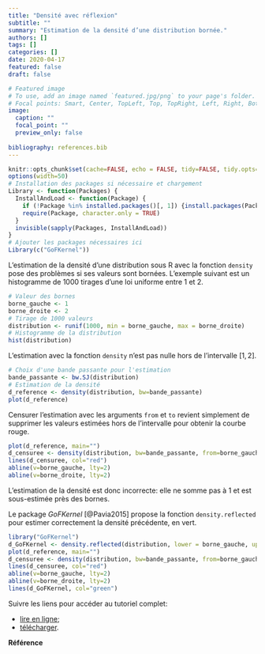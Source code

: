 ```yaml
---
title: "Densité avec réflexion"
subtitle: ""
summary: "Estimation de la densité d’une distribution bornée."
authors: []
tags: []
categories: []
date: 2020-04-17
featured: false
draft: false

# Featured image
# To use, add an image named `featured.jpg/png` to your page's folder.
# Focal points: Smart, Center, TopLeft, Top, TopRight, Left, Right, BottomLeft, Bottom, BottomRight.
image:
  caption: ""
  focal_point: ""
  preview_only: false
  
bibliography: references.bib
---
```


```r
knitr::opts_chunk$set(cache=FALSE, echo = FALSE, tidy=FALSE, tidy.opts=list(blank=FALSE, width.cutoff=50), out.width='\\maxwidth')
options(width=50)
# Installation des packages si nécessaire et chargement
Library <- function(Packages) {
  InstallAndLoad <- function(Package) {
    if (!Package %in% installed.packages()[, 1]) {install.packages(Package, repos="https://cran.rstudio.com/")}
    require(Package, character.only = TRUE)
  }
  invisible(sapply(Packages, InstallAndLoad))
}
# Ajouter les packages nécessaires ici
Library(c("GoFKernel"))
```

L'estimation de la densité d'une distribution sous R avec la fonction `density` pose des problèmes si ses valeurs sont bornées.
L’exemple suivant est un histogramme de 1000 tirages d’une loi uniforme entre 1 et 2.

```r
# Valeur des bornes
borne_gauche <- 1
borne_droite <- 2
# Tirage de 1000 valeurs
distribution <- runif(1000, min = borne_gauche, max = borne_droite)
# Histogramme de la distribution
hist(distribution)
```

L'estimation avec la fonction `density` n'est pas nulle hors de l'intervalle $[1, 2]$.

```r
# Choix d'une bande passante pour l'estimation
bande_passante <- bw.SJ(distribution)
# Estimation de la densité
d_reference <- density(distribution, bw=bande_passante)
plot(d_reference)
```


Censurer l'estimation avec les arguments `from` et `to` revient simplement de supprimer les valeurs estimées hors de l'intervalle pour obtenir la courbe rouge.

```r
plot(d_reference, main="")
d_censuree <- density(distribution, bw=bande_passante, from=borne_gauche, to=borne_droite)
lines(d_censuree, col="red")
abline(v=borne_gauche, lty=2)
abline(v=borne_droite, lty=2)
```

L'estimation de la densité est donc incorrecte: elle ne somme pas à 1 et est sous-estimée près des bornes.

Le package _GoFKernel_ [@Pavia2015] propose la fonction `density.reflected` pour estimer correctement la densité précédente, en vert.

```r
library("GoFKernel")
d_GoFKernel <- density.reflected(distribution, lower = borne_gauche, upper = borne_droite, bw = bande_passante)
plot(d_reference, main="")
d_censuree <- density(distribution, bw=bande_passante, from=borne_gauche, to=borne_droite)
lines(d_censuree, col="red")
abline(v=borne_gauche, lty=2)
abline(v=borne_droite, lty=2)
lines(d_GoFKernel, col="green")
```

Suivre les liens pour accéder au tutoriel complet:

* [lire en ligne](https://ericmarcon.github.io/Densite-Reflexion/Densite-Reflexion.html);
* [télécharger](https://ericmarcon.github.io/Densite-Reflexion/Densite-Reflexion.pdf).

**Référence**

